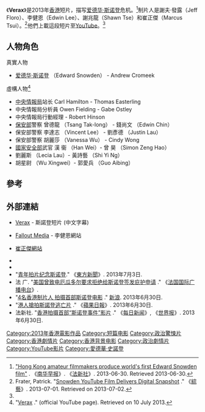 {{noteTA
|1=zh-tw:史諾登;zh-hk:斯諾登;zh-cn:斯诺登;
}}
{{Infobox Film
| 製片     = 謝夫·發露<br>李健恩<br>謝兆龍<br>崔正傑
| 片名     = Verax
| 片長     = 5.5分鐘
| 發行日期 = 2013年6月25日
| 產地     = {{香港電影產地}}
| 剪輯     = 李健恩
}}
《'''Verax'''》是2013年[[香港|香港]]短片，描写[[爱德华·斯诺登|爱德华·斯诺登]]危机。<ref name=AFPSnowdenfilm>[http://www.scmp.com/news/hong-kong/article/1272335/hong-kong-amateur-filmmakers-produce-worlds-first-edward-snowden-film "Hong Kong amateur filmmakers produce world's first Edward Snowden film"] {{Wayback|url=http://www.scmp.com/news/hong-kong/article/1272335/hong-kong-amateur-filmmakers-produce-worlds-first-edward-snowden-film |date=20130702100726 }}. 《[[南华早报|南华早报]]》. 《[[法新社|法新社]]》. 2013-06-30. Retrieved 2013-06-30.</ref>制片人是謝夫·發露（Jeff Floro）、李健恩（Edwin Lee）、謝兆龍（Shawn Tse）和崔正傑（Marcus Tsui）。<ref name=FraterSnowdeliv>Frater, Patrick. "[http://variety.com/2013/digital/news/snowden-film-team-delivers-digital-snapshot-1200503490/ Snowden YouTube Film Delivers Digital Snapshot] {{WebCite|url=https://www.webcitation.org/6WwGTN3Jy?url=http://variety.com/2013/digital/news/snowden-film-team-delivers-digital-snapshot-1200503490/ |date=20150311024326 |dateformat=iso }}." 《[[綜藝|綜藝]]》. 2013-07-01. Retrieved on 2013-07-02.</ref>他們上載這段短片至[[YouTube|YouTube]]。<ref name=AFPSnowdenfilm/>

==人物角色==
真實人物
* [[爱德华·斯诺登|爱德华·斯诺登]] （Edward Snowden） - Andrew Cromeek
虛構人物<ref>"[http://www.youtube.com/watch?v=OWVGDBeR42I Verax] {{Wayback|url=http://www.youtube.com/watch?v=OWVGDBeR42I |date=20220518032813 }}." (official YouTube page). Retrieved on 10 July 2013.</ref><!--Used to cite Chinese names-->
* [[中央情報局|中央情報局]]站长 Carl Hamilton<!--Credits in the film say Thomas Hamilton but the updated video description says Carl Hamilton--> - Thomas Easterling
* 中央情報局分析員 Owen Fielding - Gabe Ostley
* 中央情報局行動經理 - Robert Hinson
* [[香港警務處|保安部]]警察 曾德龍 （Tsang Tak-long） - 錢尚文 （Edwin Chin）
* 保安部警察 李達志 （Vincent Lee） -  劉彥德 （Justin Lau）
* 保安部警察 胡麗莎 （Vanessa Wu） - Cindy Wong
* [[中華人民共和國國家安全部|國家安全部]]武官 漢 衞 （Han Wei）- 曾 昊 （Simon Zeng Hao）
* 劉麗斯 （Lecia Lau）- 黃詩藝 （Shi Yi Ng）
* 胡星尉 （Wu Xingwei）- 郭愛兵 （Guo Aibing）

==參考==
{{reflist}}

==外部連結==
* {{en icon}} [https://www.youtube.com/watch?v=OWVGDBeR42I Verax]{{Wayback|url=https://www.youtube.com/watch?v=OWVGDBeR42I |date=20140328100750 }} - 斯諾登短片 (中文字幕)
* {{en icon}} [http://www.falloutmediahk.com/ Fallout Media] {{Wayback|url=http://www.falloutmediahk.com/ |date=20130818071237 }} - 李健恩網站
* {{en icon}} [http://www.marcustsui.com/ 崔正傑網站] {{Wayback|url=http://www.marcustsui.com/ |date=20220408051157 }}
* {{imdb title|3302158}}
* {{douban}}
* "[http://www.orientaldaily.com.my/index.php?option=com_k2&view=item&id=63280:&Itemid=197 青年拍片纪念斯诺登]." 《[[東方新聞|東方新聞]]》. 2013年7月3日.
* 法 广. "[http://www.chinese.rfi.fr/%E7%BE%8E%E6%B4%B2/20130630-%E7%BE%8E%E5%9B%BD%E6%9B%BE%E8%87%B4%E7%94%B5%E5%8E%84%E7%93%9C%E5%A4%9A%E5%B0%94%E8%A6%81%E6%B1%82%E6%8B%92%E7%BB%9D%E7%BB%99%E6%96%AF%E8%AF%BA%E7%99%BB%E7%AD%BE%E5%8F%91%E5%BA%87%E6%8A%A4%E7%94%B3%E8%AF%B7 美国曾致电厄瓜多尔要求拒绝给斯诺登签发庇护申请] {{Wayback|url=http://www.chinese.rfi.fr/%E7%BE%8E%E6%B4%B2/20130630-%E7%BE%8E%E5%9B%BD%E6%9B%BE%E8%87%B4%E7%94%B5%E5%8E%84%E7%93%9C%E5%A4%9A%E5%B0%94%E8%A6%81%E6%B1%82%E6%8B%92%E7%BB%9D%E7%BB%99%E6%96%AF%E8%AF%BA%E7%99%BB%E7%AD%BE%E5%8F%91%E5%BA%87%E6%8A%A4%E7%94%B3%E8%AF%B7 |date=20130703043456 }}." 《[[法国国际广播电台|法国国际广播电台]]》. 
* "[http://dailynews.sina.com/gb/news/int/kwongwah/20130630/03204691344.html 4名香港制片人 拍摄首部斯诺登电影] {{Wayback|url=http://dailynews.sina.com/gb/news/int/kwongwah/20130630/03204691344.html |date=20151029201639 }}." [[新浪|新浪]]. 2013年6月30日.
* "[http://hk.apple.nextmedia.com/news/art/20130630/18317336 港人搶拍斯諾登逃亡片] {{Wayback|url=http://hk.apple.nextmedia.com/news/art/20130630/18317336 |date=20151009122456 }}." 《[[蘋果日報|蘋果日報]]》. 2013年6月30日.
* 法新社. "[http://www.dw.de/%E9%A6%99%E6%B8%AF%E6%8B%8D%E6%91%84%E9%A6%96%E9%83%A8%E6%96%AF%E8%AF%BA%E7%99%BB%E4%BA%8B%E4%BB%B6%E5%BD%B1%E7%89%87/a-16916353 香港拍摄首部“斯诺登事件”影片] {{Wayback|url=http://www.dw.de/%E9%A6%99%E6%B8%AF%E6%8B%8D%E6%91%84%E9%A6%96%E9%83%A8%E6%96%AF%E8%AF%BA%E7%99%BB%E4%BA%8B%E4%BB%B6%E5%BD%B1%E7%89%87/a-16916353 |date=20130703164255 }}." 《[[每日新闻|每日新闻]]》, 《[[世界报_(德国)|世界报]]》. 2013年6月30日.

[[Category:2013年香港電影作品|Category:2013年香港電影作品]]
[[Category:短篇电影|Category:短篇电影]]
[[Category:政治驚悚片|Category:政治驚悚片]]
[[Category:香港劇情片|Category:香港劇情片]]
[[Category:香港背景电影|Category:香港背景电影]]
[[Category:政治劇情片|Category:政治劇情片]]
[[Category:YouTube影片|Category:YouTube影片]]
[[Category:愛德華·史諾登|Category:愛德華·史諾登]]
